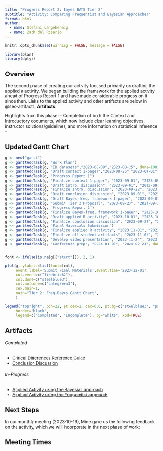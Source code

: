 ```yaml
---
title: "Progress Report 2: Bayes BATS Tier 2"
subtitle: "Activity: Comparing Frequentist and Bayesian Approaches"
format: html
author: 
  - name: Stefani Langehennig
  - name: Zach del Rosario
---
```


```r
knitr::opts_chunk$set(warning = FALSE, message = FALSE)

library(plan)
library(dplyr)
```

## Overview
The second phase of creating our activity focused primarily on drafting the applied `R` activity. We began building the framework for the applied activity ahead of Progress Report 1 and have made considerable progress on it since then. Links to the applied activity and other artifacts are below in @sec-artifacts, **Artifacts**.

Highlights from this phase:
- Completion of both the Context and Introductory documents, which now include clear learning objectives, instructor solutions/guidelines, and more information on statistical inference
- 


## Updated Gantt Chart

```r
g <- new("gantt")
g <- ganttAddTask(g, "Work Plan")
g <- ganttAddTask(g, "ID datasets","2023-08-09","2023-08-25", done=100)
g <- ganttAddTask(g, "Draft context 1-pager","2023-08-25","2023-09-01",done=100)
g <- ganttAddTask(g, "Progress Report 1")
g <- ganttAddTask(g, "Finalize context 1-pager", "2023-09-01", "2023-09-30", done=100)
g <- ganttAddTask(g, "Draft intro. discussion", "2023-09-01", "2023-09-22", done=100)
g <- ganttAddTask(g, "Finalize intro. discussion", "2023-09-22", "2023-09-30", done=100)
g <- ganttAddTask(g, "Draft conclusion discussion", "2023-09-01", "2023-09-22", done=25)
g <- ganttAddTask(g, "Draft Bayes-freq. framework 1-pager", "2023-09-01", "2023-09-30", done=100)
g <- ganttAddTask(g, "Submit Tier 3 Proposal", "2023-09-23", "2023-09-30", done=100)
g <- ganttAddTask(g, "Progress Report 2")
g <- ganttAddTask(g, "Finalize Bayes-freq. framework 1-pager", "2023-10-01", "2023-10-20", done=50)
g <- ganttAddTask(g, "Draft applied R activity", "2023-10-01", "2023-10-31", done=85)
g <- ganttAddTask(g, "Finalize conclusion discussion", "2023-09-22", "2023-09-30", done=0)
g <- ganttAddTask(g, "Final Materials Submission")
g <- ganttAddTask(g, "Finalize applied R activity", "2023-11-01", "2023-11-24", done=0)
g <- ganttAddTask(g, "Finalize all student artifacts", "2023-11-01", "2023-11-24", done=0)
g <- ganttAddTask(g, "Develop video presentation", "2023-11-24", "2023-11-30", done=0)
g <- ganttAddTask(g, "Conference prep", "2024-01-05", "2024-02-24", done=0)


font <- ifelse(is.na(g[["start"]]), 2, 1)

plot(g, ylabels=list(font=font),
     event.label='Submit Final Materials',event.time='2023-12-01',
     col.event=c("firebrick2"),
     col.done=c("steelblue3"),
     col.notdone=c("palegreen3"),
     cex.main=1,
     main="Tier 2: Freq-Bayes Gantt Chart",
     )

legend("topright", pch=22, pt.cex=2, cex=0.6, pt.bg=c("steelblue3", "palegreen3"),
     border="black",
     legend=c("Completed", "Incomplete"), bg="white", xpd=TRUE)

```

## Artifacts {#sec-artifacts}

###### Completed
* [Critical Differences Reference Guide](https://github.com/bayes-bats/tier2-freq-bayes/blob/main/development/03-one-pager-main.qmd)
* [Conclusion Discussion](https://github.com/bayes-bats/tier2-freq-bayes/blob/main/development/04-conclusion-main.qmd)

###### In-Progress
* [Applied Activity using the Bayesian approach](https://github.com/bayes-bats/tier2-freq-bayes/blob/main/development/02b-activity-bayes-main.qmd)
* [Applied Activity using the Frequentist approach](https://github.com/bayes-bats/tier2-freq-bayes/blob/main/development/02a-activity-freq-main.qmd)

## Next Steps



In our monthly meeting (2023-10-19), Mine gave us the following feedback on the activity, which we will incorporate in the next phase of work:


## Meeting Times

